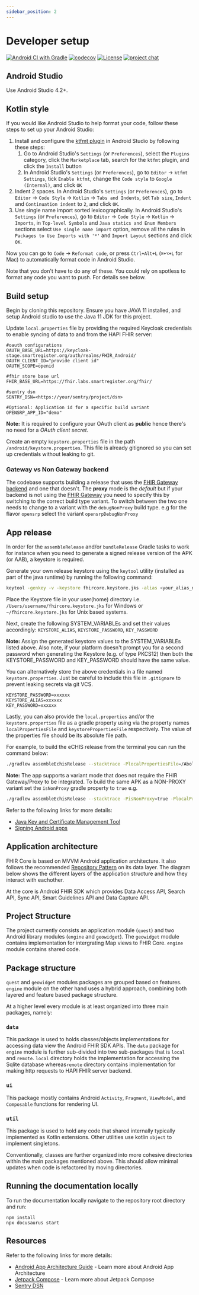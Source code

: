 ```yaml
---
sidebar_position: 2
---
```


# Developer setup

[![Android CI with Gradle](https://github.com/opensrp/fhircore/actions/workflows/ci.yml/badge.svg?branch=main)](https://github.com/opensrp/fhircore/actions/workflows/ci.yml?query=branch%3Amain)
[![codecov](https://codecov.io/gh/opensrp/fhircore/branch/main/graph/badge.svg?token=IJUTHZUGGH)](https://codecov.io/gh/opensrp/fhircore)
[![License](https://img.shields.io/badge/License-Apache_2.0-blue.svg)](https://opensource.org/licenses/Apache-2.0)
[![project chat](https://img.shields.io/badge/zulip-join_chat-brightgreen.svg)](https://chat.fhir.org/#narrow/stream/370552-OpenSRP)

## Android Studio

Use Android Studio 4.2+.

## Kotlin style

If you would like Android Studio to help format your code, follow these steps to set up your Android Studio:

1. Install and configure the [ktfmt plugin](https://github.com/facebookincubator/ktfmt) in Android Studio by following these steps:
    1. Go to Android Studio's `Settings` (or `Preferences`), select the `Plugins` category, click the `Marketplace` tab, search for the `ktfmt` plugin, and click the `Install` button
    1. In Android Studio's `Settings` (or `Preferences`), go to `Editor` → `ktfmt Settings`, tick `Enable ktfmt`, change the `Code style` to `Google (Internal)`, and click `OK`
1. Indent 2 spaces. In Android Studio's `Settings` (or `Preferences`), go to `Editor` → `Code Style` → `Kotlin` → `Tabs and Indents`, set `Tab size`, `Indent` and `Continuation indent` to `2`, and click `OK`.
1. Use single name import sorted lexicographically. In Android Studio's `Settings` (or `Preferences`), go to `Editor` → `Code Style` → `Kotlin` → `Imports`, in `Top-level Symbols` and `Java statics and Enum Members` sections select `Use single name import` option, remove all the rules in `Packages to Use Imports with '*'` and `Import Layout` sections and click `OK`.

Now you can go to `Code` → `Reformat code`, or press `Ctrl+Alt+L` (`⌘+⌥+L` for Mac) to automatically format code in Android Studio.

Note that you don't have to do any of these. You could rely on spotless to format any code you want to push. For details see below.

## Build setup

Begin by cloning this repository. Ensure you have JAVA 11 installed, and setup Android studio to use the Java 11 JDK for this project.

Update `local.properties` file by providing the required Keycloak credentials to enable syncing of data to and from the HAPI FHIR server:

```
#oauth configurations
OAUTH_BASE_URL=https://keycloak-stage.smartregister.org/auth/realms/FHIR_Android/
OAUTH_CLIENT_ID="provide client id"
OAUTH_SCOPE=openid

#fhir store base url
FHIR_BASE_URL=https://fhir.labs.smartregister.org/fhir/

#sentry dsn
SENTRY_DSN=<https://your/sentry/project/dsn>

#Optional: Application id for a specific build variant
OPENSRP_APP_ID="demo"

```

**Note:** It is required to configure your OAuth client as **public** hence there's no need for a _OAuth client secret_.

Create an empty `keystore.properties` file in the path `/android/keystore.properties`. This file is already gitignored so you can set up credentials without leaking to git.

### Gateway vs Non Gateway backend
The codebase supports building a release that uses the [FHIR Gateway backend](https://github.com/opensrp/fhir-gateway) and one that doesn't. The **proxy** mode is the _default_ but if your backend is not using the [FHIR Gateway](https://github.com/opensrp/fhir-gateway/releases) you need to specify this by switching to the correct build type variant. To switch between the two one needs to change to a variant with the `debugNonProxy` build type. e.g for the flavor `opensrp` select the variant `opensrpDebugNonProxy`

## App release

In order for the `assembleRelease` and/or `bundleRelease` Gradle tasks to work for instance when you need to generate a signed release version of the APK (or AAB), a keystore is required.

Generate your own release keystore using the `keytool` utility (installed as part of the java runtime) by running the following command:

```sh
keytool -genkey -v -keystore fhircore.keystore.jks -alias <your_alias_name> -keyalg RSA -keysize 4096 -validity 1000
```

Place the Keystore file in your user(home) directory i.e. `/Users/username/fhircore.keystore.jks` for Windows or `~/fhircore.keystore.jks` for Unix based systems.

Next, create the following SYSTEM_VARIABLEs and set their values accordingly: `KEYSTORE_ALIAS`, `KEYSTORE_PASSWORD`, `KEY_PASSWORD`

**Note:** Assign the generated keystore values to the SYSTEM_VARIABLEs listed above. Also note, if your platform doesn't prompt you for a second password when generating the Keystore (e.g. of type PKCS12) then both the KEYSTORE_PASSWORD and KEY_PASSWORD should have the same value.

You can alternatively store the above credentials in a file named `keystore.properties`. Just be careful to include this file in `.gitignore` to prevent leaking secrets via git VCS.

```
KEYSTORE_PASSWORD=xxxxxx
KEYSTORE_ALIAS=xxxxxx
KEY_PASSWORD=xxxxxx
```
Lastly, you can also provide the `local.properties` and/or the `keystore.properties` file as a gradle property using via the property names `localPropertiesFile` and `keystorePropertiesFile` respectively. The value of the properties file should be its absolute file path.

For example, to build the eCHIS release from the terminal you can run the command below:
```sh
./gradlew assembleEchisRelease --stacktrace -PlocalPropertiesFile=/Abolute/Path/To/echis.local.properties -PkeystorePropertiesFile=/Absolute/Path/To/echis.keystore.properties
```

**Note:** The app supports a variant mode that does not require the FHIR Gateway/Proxy to be integrated. To build the same APK as a NON-PROXY variant set the `isNonProxy` gradle property to `true` e.g.
```sh
./gradlew assembleEchisRelease --stacktrace -PisNonProxy=true -PlocalPropertiesFile=/Abolute/Path/To/proxy.echis.local.properties -PkeystorePropertiesFile=/Absolute/Path/To/echis.keystore.properties
```

Refer to the following links for more details:

- [Java Key and Certificate Management Tool](https://docs.oracle.com/javase/6/docs/technotes/tools/windows/keytool.html)
- [Signing Android apps](https://developer.android.com/studio/publish/app-signing)



## Application architecture

FHIR Core is based on MVVM Android application architecture. It also follows the recommended [Repository Pattern](https://developer.android.com/jetpack/guide) on its data layer. The diagram below shows the different layers of the application structure and how they interact with eachother.

At the core is Android FHIR SDK which provides Data Access API, Search API, Sync API, Smart Guidelines API and Data Capture API.

## Project Structure

The project currently consists an application module (`quest`) and two Android library modules (`engine` and `geowidget`). The `geowidget` module contains implementation for intergrating Map views to FHIR Core. `engine` module contains shared code.

## Package structure

`quest` and `geowidget` modules packages are grouped based on features. `engine` module on the other hand uses a hybrid approach, combining both layered and feature based package structure.

At a higher level every module is at least organized into three main packages, namely:

### `data`

This package is used to holds classes/objects implementations for accessing data view the Android FHIR SDK APIs. The `data` package for `engine` module is further sub-divided into two sub-packages that is `local` and `remote`. `local` directory holds the implementation for accessing the Sqlite database whereas`remote` directory contains implementation for making http requests to HAPI FHIR server backend.

### `ui`

This package mostly contains Android `Activity`, `Fragment`, `ViewModel`, and `Composable` functions for rendering UI.

### `util`

This package is used to hold any code that shared internally typically implemented as Kotlin extensions. Other utilities use kotlin `object` to implement singletons.

Conventionally, classes are further organized into more cohesive directories within the main packages mentioned above. This should allow minimal updates when code is refactored by moving directories.

## Running the documentation locally

To run the documentation locally navigate to the repository root directory and run:

```
npm install
npx docusaurus start
```

## Resources

Refer to the following links for more details:

- [Android App Architecture Guide](https://developer.android.com/jetpack/guide) - Learn more about Android App Architecture
- [Jetpack Compose](https://developer.android.com/jetpack/compose) - Learn more about Jetpack Compose
- [Sentry DSN](https://docs.sentry.io/product/sentry-basics/dsn-explainer/)
